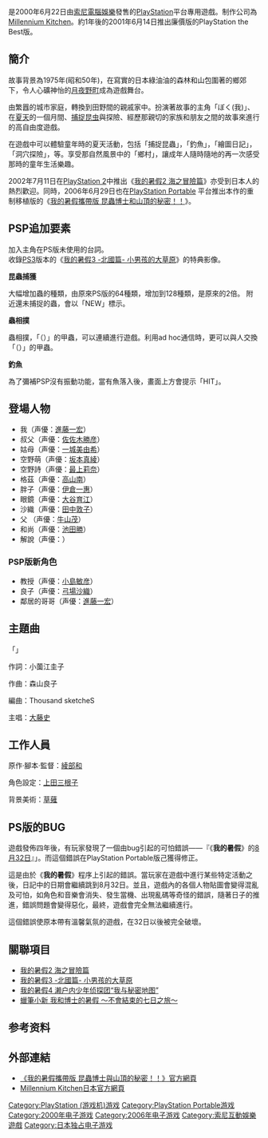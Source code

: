 {{粗劣翻译}}
{{Unreferenced|time=2019-05-12T22:09:24+00:00}}
{{Infobox VG
|title= 我的暑假 
| japanese = ぼくのなつやすみ
|image= <!--[[File:Boku_no_natsuyasumi.jpg|250px]]-->
|developer= [[Millennium_Kitchen|Millennium Kitchen]]
|publisher= [[索尼電腦娛樂|索尼電腦娛樂]]（SCEJ）
|director = [[綾部和|綾部和]]
|series= [[我的暑假系列|我的暑假系列]]
|engine= 
|released= {{vgrelease|JP|2000年6月22日}}
|genre= [[冒險遊戲|冒險遊戲]]
|modes= [[單人遊戲|單人遊戲]]
|platforms= [[PlayStation|PlayStation]]、[[PlayStation_Portable|PlayStation Portable]]
}}

{{vgname|我的暑假|ja=ぼくのなつやすみ}}是2000年6月22日由[[索尼電腦娛樂|索尼電腦娛樂]]發售的[[PlayStation|PlayStation]]平台專用遊戲。制作公司為[[Millennium_Kitchen|Millennium Kitchen]]。約1年後的2001年6月14日推出廉價版的PlayStation the Best版。

== 簡介 ==
故事背景為1975年(昭和50年)，在寫實的日本綠油油的森林和山包圍著的鄉郊下，令人心礦神怡的[[月夜野町|月夜野町]]成為遊戲舞台。

由繁囂的城市家庭，轉換到田野間的親戚家中。扮演著故事的主角「ぼく(我)」、在[[夏天|夏天]]的一個月間、[[捕捉昆虫|捕捉昆虫]]與探險、經歷那親切的家族和朋友之間的故事來進行的高自由度遊戲。

在遊戲中可以體驗童年時的夏天活動，包括「捕捉昆蟲」，「釣魚」，「繪圖日記」，「洞穴探險」，等。享受那自然風景中的「鄉村」，讓成年人隨時隨地的再一次感受那時的童年生活樂趣。

2002年7月11日在[[PlayStation_2|PlayStation 2]]中推出《[[我的暑假2_海之冒險篇|我的暑假2 海之冒險篇]]》亦受到日本人的熱烈歡迎。同時，2006年6月29日也在[[PlayStation_Portable|PlayStation Portable]] 平台推出本作的重制移植版的《[[我的暑假攜帶版_昆蟲博士和山頂的秘密！！|我的暑假攜帶版 昆蟲博士和山頂的秘密！！]]》。

==PSP追加要素==
加入主角在PS版未使用的台詞。
<br />
收錄[[PS3|PS3]]版本的《[[我的暑假3_-北國篇-_小男孩的大草原|我的暑假3 -北國篇- 小男孩的大草原]]》的特典影像。

'''昆蟲捕獲'''

大幅增加蟲的種類，由原來PS版的64種類，增加到128種類，是原來的2倍。
附近還未捕捉的蟲，會以「NEW」標示。

'''蟲相撲'''

蟲相撲，「（{{lang|ja|お気に入り}}）」的甲蟲，可以連續進行遊戲。利用ad hoc通信時，更可以與人交換「（{{lang|ja|お気に入り}}）」的甲蟲。

'''釣魚'''

為了彌補PSP沒有振動功能，當有魚落入後，畫面上方會提示「HIT」。

== 登場人物 ==
*我（声優：[[進藤一宏|進藤一宏]]）
*叔父（声優：[[佐佐木勝彦|佐佐木勝彦]]）
*姑母（声優：[[一城美由希|一城美由希]]）
*空野萌（声優：[[坂本真綾|坂本真綾]]）
*空野詩（声優：[[最上莉奈|最上莉奈]]）
*格茲（声優：[[高山南|高山南]]）
*胖子（声優：[[伊倉一惠|伊倉一惠]]）
*眼鏡（声優：[[大谷育江|大谷育江]]）
*沙織（声優：[[田中敦子|田中敦子]]）
*父  （声優：[[牛山茂|牛山茂]]）
*和尚（声優：[[池田勝|池田勝]]）
*解說（声優：{{lang|ja|[[ダンカン|ダンカン]]}}）

=== PSP版新角色 ===
*教授（声優：[[小島敏彦|小島敏彦]]）
*良子（声優：[[弓場沙織|弓場沙織]]）
*鄰居的哥哥（声優：[[進藤一宏|進藤一宏]]）

== 主題曲==
「{{lang|ja|[[この広い野原いっぱい|この広い野原いっぱい]]}}」

作詞：小薗江圭子

作曲：森山良子

編曲：Thousand sketcheS

主唱：[[大藤史|大藤史]]

== 工作人員 ==
原作‧腳本‧監督：[[綾部和|綾部和]]

角色設定：[[上田三根子|上田三根子]]

背景美術：[[草薙|草薙]]

== PS版的BUG ==

遊戲發佈四年後，有玩家發現了一個由bug引起的可怕錯誤——『《'''我的暑假'''》的[[8月32日|8月32日]]』」。而這個錯誤在PlayStation Portable版己獲得修正。

這是由於《'''我的暑假'''》程序上引起的錯誤。當玩家在遊戲中進行某些特定活動之後，日記中的日期會繼續跳到8月32日。並且，遊戲內的各個人物貼圖會變得混亂及可怕，如角色和音樂會消失、發生當機、出現亂碼等奇怪的錯誤，隨著日子的推進，錯誤問題會變得惡化，最終，遊戲會完全無法繼續進行。

這個錯誤使原本帶有溫馨氣氛的遊戲，在32日以後被完全破壞。

==關聯項目==
*[[我的暑假2_海之冒險篇|我的暑假2 海之冒險篇]] 
*[[我的暑假3_-北國篇-_小男孩的大草原|我的暑假3 -北國篇- 小男孩的大草原]]
*[[我的暑假4_濑户内少年侦探团“我与秘密地图”|我的暑假4 濑户内少年侦探团“我与秘密地图”]]
*[[蠟筆小新_我和博士的暑假_～不會結束的七日之旅～|蠟筆小新 我和博士的暑假 ～不會結束的七日之旅～]]

==参考资料==
{{reflist}}

== 外部連結 ==
*[https://web.archive.org/web/20080610175345/http://www.jp.playstation.com/scej/title/boku_p/ 《我的暑假攜帶版 昆蟲博士與山頂的秘密！！》官方網頁]
*[http://www.mkitchen.co.jp/ Millennium Kitchen日本官方網頁] {{Wayback|url=http://www.mkitchen.co.jp/ |date=20201127163233 }}

{{DEFAULTSORT:Bokunonatsuyasumi}}
[[Category:PlayStation_(游戏机)游戏|Category:PlayStation (游戏机)游戏]]
[[Category:PlayStation_Portable游戏|Category:PlayStation Portable游戏]]
[[Category:2000年电子游戏|Category:2000年电子游戏]]
[[Category:2006年电子游戏|Category:2006年电子游戏]]
[[Category:索尼互動娛樂遊戲|Category:索尼互動娛樂遊戲]]
[[Category:日本独占电子游戏|Category:日本独占电子游戏]]